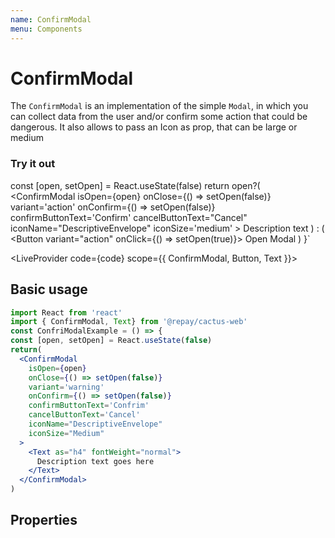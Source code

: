 ```yaml
---
name: ConfirmModal
menu: Components
---
```



# ConfirmModal

The `ConfirmModal` is an implementation of the simple `Modal`, in which you can collect data from the user and/or confirm some action that could be dangerous.
It also allows to pass an Icon as prop, that can be large or medium

### Try it out

  const [open, setOpen] = React.useState(false)
   return open?( 
     <ConfirmModal
      isOpen={open}
      onClose={() => setOpen(false)}
      variant='action'
      onConfirm={() => setOpen(false)}
      confirmButtonText='Confirm'
      cancelButtonText="Cancel"
      iconName="DescriptiveEnvelope"
      iconSize='medium'
    >
      <Text as="h4" fontWeight="normal">
        Description text
      </Text>
    </ConfirmModal>
  ) : (
    <Button variant="action" onClick={() => setOpen(true)}>
      Open Modal
    </Button>
  )
}`

<LiveProvider code={code} scope={{ ConfirmModal, Button, Text }}>
  <LiveEditor style={livePreviewStyle} style={livePreviewStyle} />
  <LiveError />
  <LivePreview />
</LiveProvider>

## Basic usage

```jsx
import React from 'react'
import { ConfirmModal, Text} from '@repay/cactus-web'
const ConfriModalExample = () => {
const [open, setOpen] = React.useState(false)
return(
  <ConfirmModal
    isOpen={open}
    onClose={() => setOpen(false)}
    variant='warning'
    onConfirm={() => setOpen(false)}
    confirmButtonText='Confrim'
    cancelButtonText='Cancel'
    iconName="DescriptiveEnvelope"
    iconSize="Medium"
  >
    <Text as="h4" fontWeight="normal">
      Description text goes here
    </Text>
  </ConfirmModal>
)
```

## Properties

<PropsTable of={ConfirmModal} />
